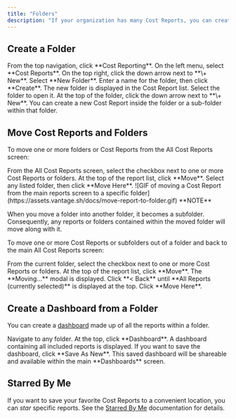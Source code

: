 ```yaml
---
title: "Folders"
description: "If your organization has many Cost Reports, you can create folders to separate Cost Reports for different groups, like business units or cost centers. You can also move Cost Reports between folders and nest folders within each other to create complex organizational structures."
---
```


## Create a Folder

<Steps>
    <Step>
    From the top navigation, click **Cost Reporting**.
    </Step>
    <Step>
    On the left menu, select **Cost Reports**.
    </Step>
    <Step>
    On the top right, click the down arrow next to **\+ New**.
    </Step>
    <Step>
    Select **New Folder**.
    </Step>
    <Step>
    Enter a name for the folder, then click **Create**.
    </Step>
    <Step>
    The new folder is displayed in the Cost Report list. Select the folder to open it.
    </Step>
    <Step>
    At the top of the folder, click the down arrow next to **\+ New**. You can create a new Cost Report inside the folder or a sub-folder within that folder.
    </Step>
</Steps>

## Move Cost Reports and Folders

To move one or more folders or Cost Reports from the All Cost Reports screen:

<Steps>
    <Step>
    From the All Cost Reports screen, select the checkbox next to one or more Cost Reports or folders.
    </Step>
    <Step>
    At the top of the report list, click **Move**.
    </Step>
    <Step>
    Select any listed folder, then click **Move Here**.
    </Step>
</Steps>

<Frame>
![GIF of moving a Cost Report from the main reports screen to a specific folder](https://assets.vantage.sh/docs/move-report-to-folder.gif)
</Frame>

<Info>
**NOTE**

When you move a folder into another folder, it becomes a subfolder. Consequently, any reports or folders contained within the moved folder will move along with it.
</Info>

To move one or more Cost Reports or subfolders out of a folder and back to the main All Cost Reports screen:

<Steps>
    <Step>
    From the current folder, select the checkbox next to one or more Cost Reports or folders.
    </Step>
    <Step>
    At the top of the report list, click **Move**.
    </Step>
    <Step>
    The **Moving...** modal is displayed. Click **< Back** until **All Reports (currently selected)** is displayed at the top.
    </Step>
    <Step>
    Click **Move Here**.
    </Step>
</Steps>

## Create a Dashboard from a Folder

You can create a [dashboard](/dashboards) made up of all the reports within a folder.

<Steps>
    <Step>
    Navigate to any folder.
    </Step>
    <Step>
    At the top, click **Dashboard**. A dashboard containing all included reports is displayed.
    </Step>
    <Step>
    If you want to save the dashboard, click **Save As New**. This saved dashboard will be shareable and available within the main **Dashboards** screen.
    </Step>
</Steps>

## Starred By Me

If you want to save your favorite Cost Reports to a convenient location, you can *star* specific reports. See the [Starred By Me](/cost_reports#starred-by-me) documentation for details.

